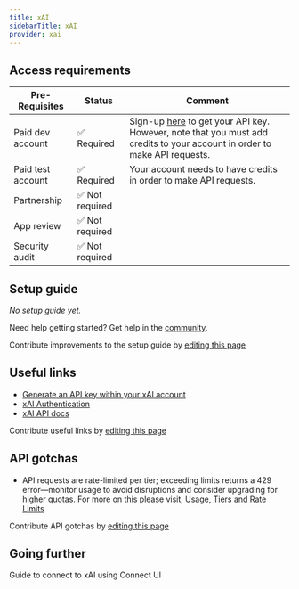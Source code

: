 ```yaml
---
title: xAI
sidebarTitle: xAI
provider: xai
---
```





<Overview />
<PreBuiltTooling />
<PreBuiltUseCases />

## Access requirements
| Pre-Requisites | Status | Comment|
| - | - | - |
| Paid dev account | ✅ Required |Sign-up [here](https://accounts.x.ai/sign-up) to get your API key. However, note that you must add credits to your account in order to make API requests. |
| Paid test account | ✅ Required | Your account needs to have credits in order to make API requests. |
| Partnership | ✅ Not required | |
| App review | ✅ Not required |  |
| Security audit | ✅ Not required | |

## Setup guide

_No setup guide yet._

<Tip>Need help getting started? Get help in the [community](https://nango.dev/slack).</Tip>

<Note>Contribute improvements to the setup guide by [editing this page](https://github.com/nangohq/nango/tree/master/docs-v2/integrations/all/xero.mdx)</Note>


## Useful links

-   [Generate an API key within your xAI account](https://console.x.ai/team/default/api-keys)
-   [xAI Authentication](https://docs.x.ai/docs/tutorial#making-your-first-request)
-   [xAI API docs](https://docs.x.ai/docs/api-reference)


<Note>Contribute useful links by [editing this page](https://github.com/nangohq/nango/tree/master/docs-v2/integrations/all/xai.mdx)</Note>

## API gotchas

- API requests are rate-limited per tier; exceeding limits returns a 429 error—monitor usage to avoid disruptions and consider upgrading for higher quotas. For more on this please visit, [Usage, Tiers and Rate Limits](https://docs.x.ai/docs/usage-tiers-and-rate-limits#usage-tiers-and-rate-limits)


<Note>Contribute API gotchas by [editing this page](https://github.com/nangohq/nango/tree/master/docs-v2/integrations/all/xai.mdx)</Note>

## Going further

<Card title="Connect to xAI" icon="link" href="/integrations/all/xai/connect" horizontal>
  Guide to connect to xAI using Connect UI
</Card>